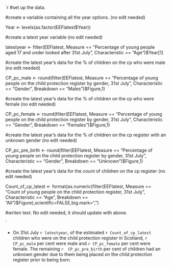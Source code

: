 


`r 
#set up the data.


#create a variable containing all the year options. (no edit needed)

Year <- levels(as.factor(EEFlatest$Year))

#create a latest year variable (no edit needed)

latestyear <- filter(EEFlatest, Measure == "Percentage of young people aged 17 and under looked after 31st July",
                            Characteristic == "Age")$Year[1]

#create the latest year's data for the % of children on the cp who were male (no edit needed)

CP_pc_male <- round(filter(EEFlatest, Measure == "Percentage of young people on the child protection register by gender, 31st July",
                                      Characteristic == "Gender", Breakdown == "Males")$Figure,1)


#create the latest year's data for the % of children on the cp who were female (no edit needed)

CP_pc_female <- round(filter(EEFlatest, Measure == "Percentage of young people on the child protection register by gender, 31st July",
                                      Characteristic == "Gender", Breakdown == "Females")$Figure,1)

#create the latest year's data for the % of children on the cp register with an unknown gender (no edit needed)

CP_pc_pre_birth <- round(filter(EEFlatest, Measure == "Percentage of young people on the child protection register by gender, 31st July",
                                      Characteristic == "Gender", Breakdown == "Unknown")$Figure,1)

#create the latest year's data for the count of children on the cp register (no edit needed)

Count_of_cp_latest <- format(as.numeric(filter(EEFlatest, Measure == "Count of young people on the child protection register, 31st July",
                                      Characteristic == "Age", Breakdown == "All")$Figure),scientific=FALSE,big.mark=",")

#writen text. No edit needed, it should update with above.

`

* On 31st July `r latestyear`, of the estimated `r Count_of_cp_latest` children who were on the child protection register 		in Scotland, `r CP_pc_male` per cent were male and `r CP_pc_female` per cent were female. The remaining `r 	CP_pc_pre_birth` per cent of children had an unknown gender due to them being placed on the child protection 	register prior to being	born.
	
